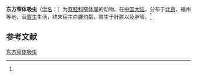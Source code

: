 {{Speciesbox
| name = 东方窄体吸虫
| status = 
| status_system = 
| image = 
| genus = Lyperosomum
| species = orientale
| authority = (Faust, 1966)<ref name='id9939'>{{cite web| url =http://www.bioinfo.cn/db05/BjdwSpecies.php?action=view&id=9939| title =东方窄体吸虫| work =《中国动物物种编目数据库》| publisher =中国科学院微生物研究所| author =中国科学院动物研究所| accessdate =2009-04-16| deadurl =yes| archiveurl =https://web.archive.org/web/20160305021119/http://www.bioinfo.cn/db05/BjdwSpecies.php?action=view&id=9939| archivedate =2016-03-05}}</ref>
}}

'''东方窄体吸虫'''（[[学名|学名]]：{{lang|la|''Lyperosomum orientale''}}）为[[双腔科|双腔科]][[窄体属|窄体属]]的动物。在[[中国大陆|中国大陆]]，分布于[[北京|北京]]、福州等地，营[[寄生|寄生]]生活，终末宿主白腰灼鹬，寄生于肝脏以及胆管。<ref name='id9939'/>

== 参考文献 ==
{{reflist}}

{{Wikispecies|Lyperosomum orientale}}

[[Category:窄体属|东方窄体吸虫]]


{{吸虫小作品}}
